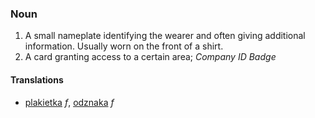 ===Noun===
#A small nameplate identifying the wearer and often giving additional information. Usually worn on the front of a shirt.
#A card granting access to a certain area; ''Company ID Badge''

====Translations====
*{{pl}} [[plakietka]] ''f'', [[odznaka]] ''f''